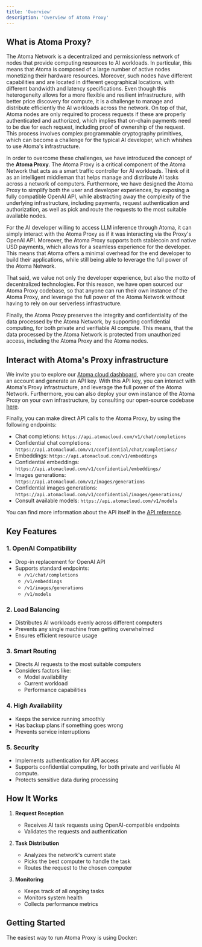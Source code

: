 ```yaml
---
title: 'Overview'
description: 'Overview of Atoma Proxy'
---
```


## What is Atoma Proxy?

The Atoma Network is a decentralized and permissionless network of nodes that provide computing resources to AI workloads. In particular, this means that Atoma is composed of a large number of active nodes
monetizing their hardware resources. Moreover, such nodes have different capabilities and are located in different geographical locations, with different bandwidth and latency specifications.
Even though this heterogeneity allows for a more flexible and resilient infrastructure, with better price discovery for compute, it is a challenge to manage and distribute efficiently the AI workloads across the network.
On top of that, Atoma nodes are only required to process requests if these are properly authenticated and authorized, which implies that on-chain payments need to be due for each request, including proof of ownership
of the request. This process involves complex programmable cryptography primitives, which can become a challenge for the typical AI developer, which whishes to use Atoma's infrastructure.

In order to overcome these challenges, we have introduced the concept of the **Atoma Proxy**. The Atoma Proxy is a critical component of the Atoma Network that acts as a smart traffic controller for AI workloads.
Think of it as an intelligent middleman that helps manage and distribute AI tasks across a network of computers. Furthermore, we have designed the Atoma Proxy to simplify both the user and developer experiences, by
exposing a fully compatible OpenAI API, while abstracting away the complexity of the underlying infrastructure, including payments, request authentication and authorization, as well as pick and route the requests to the most suitable available nodes.

For the AI developer willing to access LLM inference through Atoma, it can simply interact with the Atoma Proxy as if it was interacting via the Proxy's OpenAI API. Moreover, the Atoma Proxy supports both stablecoin and native USD payments,
which allows for a seamless experience for the developer. This means that Atoma offers a minimal overhead for the end developer to build their applications, while still being able to leverage the full power of the Atoma Network.

That said, we value not only the developer experience, but also the motto of decentralized technologies. For this reason, we have open sourced our Atoma Proxy codebase,
so that anyone can run their own instance of the Atoma Proxy, and leverage the full power of the Atoma Network without having to rely on our serverless infrastructure.

Finally, the Atoma Proxy preserves the integrity and confidentiality of the data processed by the Atoma Network, by supporting confidential computing, for both private and verifiable AI compute.
This means, that the data processed by the Atoma Network is protected from unauthorized access, including the Atoma Proxy and the Atoma nodes.

## Interact with Atoma's Proxy infrastructure

We invite you to explore our [Atoma cloud dashboard](https://atomacloud.com), where you can create an account and generate an API key. With this API key, you can interact with Atoma's Proxy infrastructure, and leverage the full power of the Atoma Network.
Furthermore, you can also deploy your own instance of the Atoma Proxy on your own infrastructure, by consulting our open-source codebase [here](https://github.com/atoma-network/atoma-proxy).

Finally, you can make direct API calls to the Atoma Proxy, by using the following endpoints:

- Chat completions: `https://api.atomacloud.com/v1/chat/completions`
- Confidential chat completions: `https://api.atomacloud.com/v1/confidential/chat/completions/`
- Embeddings: `https://api.atomacloud.com/v1/embeddings`
- Confidential embeddings: `https://api.atomacloud.com/v1/confidential/embeddings/`
- Images generations: `https://api.atomacloud.com/v1/images/generations`
- Confidential images generations: `https://api.atomacloud.com/v1/confidential/images/generations/`
- Consult available models: `https://api.atomacloud.com/v1/models`

You can find more information about the API itself in the [API reference](https://docs.atoma.network/cloud-api-reference/).

## Key Features

### 1. OpenAI Compatibility
- Drop-in replacement for OpenAI API
- Supports standard endpoints:
  - `/v1/chat/completions`
  - `/v1/embeddings` 
  - `/v1/images/generations`
  - `/v1/models`

### 2. Load Balancing
- Distributes AI workloads evenly across different computers
- Prevents any single machine from getting overwhelmed
- Ensures efficient resource usage

### 3. Smart Routing
- Directs AI requests to the most suitable computers
- Considers factors like:
  - Model availability
  - Current workload
  - Performance capabilities

### 4. High Availability
- Keeps the service running smoothly
- Has backup plans if something goes wrong
- Prevents service interruptions

### 5. Security
- Implements authentication for API access
- Supports confidential computing, for both private and verifiable AI compute.
- Protects sensitive data during processing

## How It Works

1. **Request Reception**
   - Receives AI task requests using OpenAI-compatible endpoints
   - Validates the requests and authentication

2. **Task Distribution**
   - Analyzes the network's current state
   - Picks the best computer to handle the task
   - Routes the request to the chosen computer

3. **Monitoring**
   - Keeps track of all ongoing tasks
   - Monitors system health
   - Collects performance metrics

## Getting Started

The easiest way to run Atoma Proxy is using Docker:

